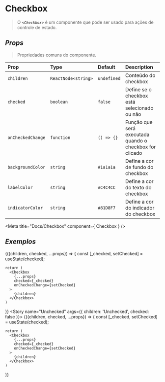 <!-- Checkbox.stories.mdx -->

# Checkbox
> O _**`<Checkbox>`**_ é um componente que pode ser usado para ações de controle de estado.

## _Props_

> Propriedades comuns do componente.

| Prop | Type | Default | Description |
| :--- | :--- | :------ | :---------- |
| `children` | `ReactNode<string>` | `undefined` | Conteúdo do checkbox |
| `checked` | `boolean` | `false` | Define se o checkbox está selecionado ou não |
| `onCheckedChange` | `function` | `() => {}` | Função que será executada quando o checkbox for clicado |
| `backgroundColor` | `string` | `#1a1a1a` | Define a cor de fundo do checkbox |
| `labelColor` | `string` | `#C4C4CC` | Define a cor do texto do checkbox |
| `indicatorColor` | `string` | `#81D8F7` | Define a cor do indicador do checkbox |

<Meta title="Docs/Checkbox" component={ Checkbox } />


## _Exemplos_

<Canvas isColumn  withSource="closed" withToolbar>
  <Story name="Checked" args={{
    children: 'Checked',
    checked: true
  }}>
  {({children, checked, ...props}) => {
    const [_checked, setChecked] = useState(checked);
    
    return (
      <Checkbox 
        {...props}
        checked={_checked} 
        onCheckedChange={setChecked}
      >
        {children}
      </Checkbox>
    )
  }}
  </Story>
  <Story name="Unchecked" args={{
    children: 'Unchecked',
    checked: false
  }}>
  {({children, checked, ...props}) => {
    const [_checked, setChecked] = useState(checked);
    
    return (
      <Checkbox 
        {...props}
        checked={_checked} 
        onCheckedChange={setChecked}
      >
        {children}
      </Checkbox>
    )
  }}
  </Story>
</Canvas>